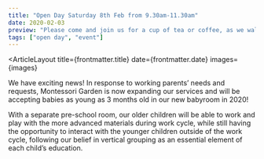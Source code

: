 ```yaml
---
title: "Open Day Saturday 8th Feb from 9.30am-11.30am"
date: 2020-02-03
preview: "Please come and join us for a cup of tea or coffee, as we walk you through our new babyroom and pre-school rooms."
tags: ["open day", "event"]
---
```



<ArticleLayout
title={frontmatter.title}
date={frontmatter.date}
images={images}
>

We have exciting news! In response to working parents’ needs and requests,
Montessori Garden is now expanding our services and will be accepting babies as
young as 3 months old in our new babyroom in 2020!

With a separate pre-school room, our older children will be able to work and
play with the more advanced materials during work cycle, while still having the
opportunity to interact with the younger children outside of the work cycle,
following our belief in vertical grouping as an essential element of each
child’s education.

</ArticleLayout>
